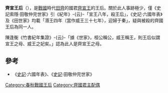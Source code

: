 {{主條目消歧義|本條目是講述記載於《史記索隱》引《紀年》中的[[战国|战国]][[田齊|田齊]]國君[[齊宣王|齊宣王]]的王后。關於《列女傳》和《晏子春秋》中記載的自薦而成為齊宣王后的女子，請见[[鍾離春|鍾離春]]。}}
{{先秦人物信息框
|名稱=齊宣王后
|圖像=
|圖說=
|別稱=
|姓=
|氏=
|名=
|字=
|別名=
|別字=
|時代=[[戰國_(中國)|戰國]]
|國家=[[田齊|田齊]]
|身份=[[田齊|田齊]]王后
|官位=
|爵位=
|諡號=
|出生日期=
|出生地點=
|逝世日期=前312年
|逝世地點=
|在位年代=
|父=
|母=
|正妻=
|妾=
|夫=[[齊宣王|齊宣王]]
|子女=
|太子=
|都城=
|居所=
|墓葬=
|學派=
|著作=
}}
'''齊宣王后'''（{{bd|？||前312年}}），是[[戰國_(中國)|戰國]]時代[[田齊|田齊]]的國君[[齊宣王|齊宣王]]的王后。關於此人事跡極少，僅《史記索隱·田敬仲完世家》引《紀年》-{云}-「宣王八年，殺王后」，《史記·六國年表》及《田世家》均載「湣王四年（當作威王三十七年），迎婦于秦」，疑與被殺的齊國王后為同一人。

陳逢衡《竹書紀年集證》-{云}-「據《世家》，桓公稱公，威王稱王，則王后似謂宣王之母、威王之妃矣。」認為此人是齊宣王之母。

==參考==
* 《[[史記|史記]]‧六國年表》、《[[史記|史記]]‧田敬仲完世家》

{{周朝及諸侯國王后}}

{{中国历史小作品}}
[[Category:春秋戰國王后|Category:春秋戰國王后]]
[[Category:齊國君主配偶|Category:齊國君主配偶]]